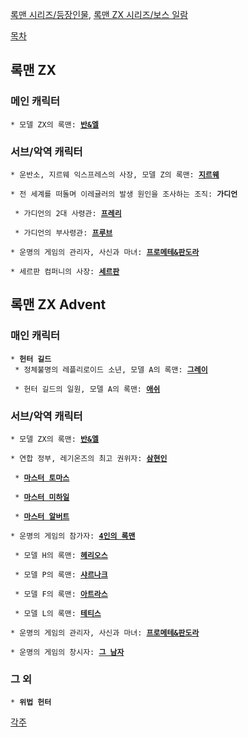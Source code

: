 [[록맨 시리즈/등장인물]], [[록맨 ZX 시리즈/보스 일람]]

[[목차]]
== 록맨 ZX ==
=== 메인 캐릭터 ===
 * 모델 ZX의 록맨: '''[[반&엘]]'''


=== 서브/악역 캐릭터 ===
 * 운반소, 지르웨 익스프레스의 사장, 모델 Z의 록맨: '''[[지르웨]]'''


 * 전 세계를 떠돌며 이레귤러의 발생 원인을 조사하는 조직: '''가디언'''

  * 가디언의 2대 사령관: '''[[프레리]]'''

  * 가디언의 부사령관: '''[[프루브]]'''


 * 운명의 게임의 관리자, 사신과 마녀: '''[[프로메테&판도라]]'''


 * 세르판 컴퍼니의 사장: '''[[세르판]]''' 


== 록맨 ZX Advent ==
=== 매인 캐릭터 ===
 * '''헌터 길드'''
  * 정체불명의 레플리로이드 소년, 모델 A의 록맨: '''[[그레이(록맨 ZX 시리즈)|그레이]]'''


  * 헌터 길드의 일원, 모델 A의 록맨: '''[[애쉬(록맨 ZX 시리즈)|애쉬]]'''


=== 서브/악역 캐릭터 === 
 * 모델 ZX의 록맨: '''[[반&엘]]'''
 

 * 연합 정부, 레기온즈의 최고 권위자: '''[[삼현인]]'''

  * '''[[마스터 토마스]]'''

  * '''[[마스터 미하일]]'''

  * '''[[마스터 알버트]]'''


 * 운명의 게임의 참가자: '''[[4인의 록맨]]'''

  * 모델 H의 록맨: '''[[헤리오스]]'''

  * 모델 P의 록맨: '''[[샤르나크(록맨 ZX 시리즈)|샤르나크]]''' 

  * 모델 F의 록맨: '''[[아트라스]]''' 

  * 모델 L의 록맨: '''[[테티스(록맨 ZX 시리즈)|테티스]]''' 


 * 운명의 게임의 관리자, 사신과 마녀: '''[[프로메테&판도라]]'''


 * 운명의 게임의 창시자: '''[[그 남자]]'''


=== 그 외 ===
 * '''위법 헌터'''
 

[[각주]]

